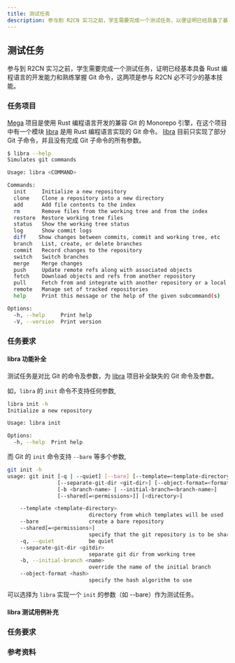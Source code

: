 ```yaml
---
title: 测试任务
description: 参与到 R2CN 实习之前，学生需要完成一个测试任务，以便证明已经具备了基本 Rust 编程语言能力和熟练掌握 Git 命令。
---
```


## 测试任务

参与到 R2CN 实习之前，学生需要完成一个测试任务，证明已经基本具备 Rust 编程语言的开发能力和熟练掌握 Git 命令，这两项是参与 R2CN 必不可少的基本技能。

### 任务项目

[Mega](https://github.com/web3infra-foundation/mega) 项目是使用 Rust 编程语言开发的兼容 Git 的 Monorepo 引擎，在这个项目中有一个模块 [libra](https://github.com/web3infra-foundation/mega/tree/main/libra) 是用 Rust 编程语言实现的 Git 命令。 [libra](https://github.com/web3infra-foundation/mega/tree/main/libra) 目前只实现了部分 Git 子命令，并且没有完成 Git 子命令的所有参数。

```bash
$ libra --help
Simulates git commands

Usage: libra <COMMAND>

Commands:
  init     Initialize a new repository
  clone    Clone a repository into a new directory
  add      Add file contents to the index
  rm       Remove files from the working tree and from the index
  restore  Restore working tree files
  status   Show the working tree status
  log      Show commit logs
  diff    Show changes between commits, commit and working tree, etc
  branch   List, create, or delete branches
  commit   Record changes to the repository
  switch   Switch branches
  merge    Merge changes
  push     Update remote refs along with associated objects
  fetch    Download objects and refs from another repository
  pull     Fetch from and integrate with another repository or a local branch
  remote   Manage set of tracked repositories
  help     Print this message or the help of the given subcommand(s)

Options:
  -h, --help     Print help
  -V, --version  Print version
```

### 任务要求

#### libra 功能补全

测试任务是对比 Git 的命令及参数，为 [libra](https://github.com/web3infra-foundation/mega/tree/main/libra) 项目补全缺失的 Git 命令及参数。

如，`libra` 的 `init` 命令不支持任何参数,

```bash
libra init -h
Initialize a new repository

Usage: libra init

Options:
  -h, --help  Print help
```

而 Git 的 `init` 命令支持 `--bare` 等多个参数,

```bash
git init -h
usage: git init [-q | --quiet] [--bare] [--template=<template-directory>]
                [--separate-git-dir <git-dir>] [--object-format=<format>]
                [-b <branch-name> | --initial-branch=<branch-name>]
                [--shared[=<permissions>]] [<directory>]

    --template <template-directory>
                          directory from which templates will be used
    --bare                create a bare repository
    --shared[=<permissions>]
                          specify that the git repository is to be shared amongst several users
    -q, --quiet           be quiet
    --separate-git-dir <gitdir>
                          separate git dir from working tree
    -b, --initial-branch <name>
                          override the name of the initial branch
    --object-format <hash>
                          specify the hash algorithm to use
```

可以选择为 `libra` 实现一个 `init` 的参数（如 --bare）作为测试任务。

#### libra 测试用例补充

### 任务要求

<Stepper>
  <StepperItem title="第一步：创建测试任务 Issue">
  </StepperItem>
  <StepperItem title="第二步：同 Maintainer 讨论实现方案">
  </StepperItem>
  <StepperItem title="第三步：实现功能，提交 Pull Request">
  </StepperItem>
  <StepperItem title="第四步：Maintainer Review 后合入 Pull Request">
  </StepperItem>
  <StepperItem title="第五步：关闭 Issue">
  </StepperItem>
</Stepper>

### 参考资料
